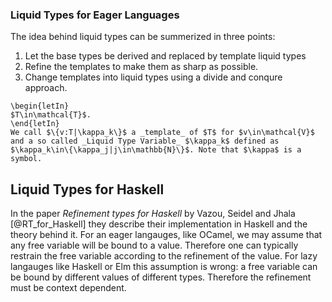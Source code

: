 ### Liquid Types for Eager Languages

The idea behind liquid types can be summerized in three points:

1. Let the base types be derived and replaced by template liquid types
2. Refine the templates to make them as sharp as possible.
3. Change templates into liquid types using a divide and conqure approach.

```definition
\begin{letIn}
$T\in\mathcal{T}$.
\end{letIn}
We call $\{v:T|\kappa_k\}$ a _template_ of $T$ for $v\in\mathcal{V}$ and a so called _Liquid Type Variable_ $\kappa_k$ defined as $\kappa_k\in\{\kappa_j|j\in\mathbb{N}\}$. Note that $\kappa$ is a symbol.
```


## Liquid Types for Haskell

In the paper _Refinement types for Haskell_ by Vazou, Seidel and Jhala [@RT_for_Haskell] they describe their implementation in Haskell and the theory behind it. For an eager langauges, like OCamel, we may assume that any free variable will be bound to a value. Therefore one can typically restrain the free variable according to the refinement of the value. For lazy langauges like Haskell or Elm this assumption is wrong: a free variable can be bound by different values of different types. Therefore the refinement must be context dependent. 

